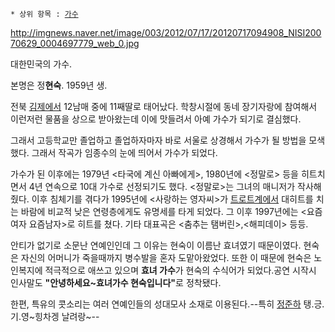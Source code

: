  * 상위 항목 : [[가수]]
http://imgnews.naver.net/image/003/2012/07/17/20120717094908_NISI20070629_0004697779_web_0.jpg

대한민국의 가수.

본명은 정'''현숙'''. 1959년 생.

전북 [[김제]]에서 12남매 중에 11째딸로 태어났다. 학창시절에 동네 장기자랑에 참여해서 이런저런 물품을 상으로 받아왔는데 이에 맛들려서 아예 가수가 되기로 결심했다. 

그래서 고등학교만 졸업하고 졸업하자마자 바로 서울로 상경해서 가수가 될 방법을 모색했다. 그래서 작곡가 임종수의 눈에 띄어서 가수가 되었다. 

가수가 된 이후에는 1979년 <타국에 계신 아빠에게>, 1980년에 <정말로> 등을 히트치면서 4년 연속으로 10대 가수로 선정되기도 했다. <정말로>는 그녀의 매니저가 작사해줬다. 이후 침체기를 겪다가 1995년에 <사랑하는 영자씨>가 [[트로트]]계에서 대히트를 치는 바람에 비교적 낮은 연령층에게도 유명세를 타게 되었다. 그 이후 1997년에는 <요즘여자 요즘남자>로 히트를 쳤다.
기타 대표곡은 <춤추는 탬버린>,<해피데이> 등등.

안티가 없기로 소문난 연예인인데 그 이유는 현숙이 이름난 효녀였기 때문이였다. 현숙은 자신의 어머니가 죽을때까지 병수발을 혼자 도맡아왔었다. 또한 이 때문에 현숙은 노인복지에 적극적으로 애쓰고 있으며 '''효녀 가수'''가 현숙의 수식어가 되었다.공연 시작시 인사말도 '''"안녕하세요~효녀가수 현숙입니다"'''로 정착됐다.

한편, 특유의 콧소리는 여러 연예인들의 성대모사 소재로 이용된다.--특히 [[정준하]] 탱.긍.기.영~힝차겡 날려랑~--
